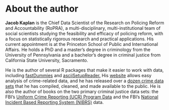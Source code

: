 
# About the author {-}


**Jacob Kaplan** is the Chief Data Scientist of the Research on Policing Reform and Accountability (RoPRA), a multi-disciplinary, multi-institutional team of social scientists studying the feasibility and efficacy of policing reform, with a focus on statistically rigorous research and practical applications. His current appointment is at the Princeton School of Public and International Affairs. He holds a PhD and a master's degree in criminology from the University of Pennsylvania and a bachelor's degree in criminal justice from California State University, Sacramento. 

He is the author of several R packages that make it easier to work with data, including  [fastDummies](https://jacobkap.github.io/fastDummies/) and [asciiSetupReader.](https://jacobkap.github.io/asciiSetupReader/) His [website](http://jacobdkaplan.com/) allows easy analysis of crime-related data, and he has released over a [dozen crime data sets](http://jacobdkaplan.com/data.html) that he has compiled, cleaned, and made available to the public. He is also the author of books on the two primary criminal justice data sets: the FBI's [Uniform Crime Reporting (UCR) Program Data](https://ucrbook.com/) and the FBI's [National Incident Based Reporting System (NIBRS)](https://nibrsbook.com/) data. 



